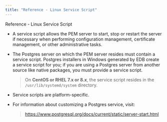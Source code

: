 ```yaml
---
title: "Reference - Linux Service Script"
---
```


<div id="reference_linux_service_script" class="registered_link"></div>

<div class="index">

Reference - Linux Service Script

</div>

-   A service script allows the PEM server to start, stop or restart the server if necessary when performing configuration management, certificate management, or other administrative tasks.

-   The Postgres server on which the PEM server resides must contain a service script. Postgres installers in Windows generated by EDB create a service script for you; if you are using a Postgres server from another source like native packages, you must provide a service script.

    > On **CentOS or RHEL 7.x or 8.x**, the service script resides in the `/usr/lib/systemd/system` directory.

-   Service scripts are platform-specific.

-   For information about customizing a Postgres service, visit:

    > <https://www.postgresql.org/docs/current/static/server-start.html>
